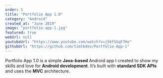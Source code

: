 ```yaml
---
order: 5
title: "Portfolio App 1.0"
category: "Android"
created_at: "June 2019"
image: "portfolio-app-1.jpg"
featured: true
webUrl: null
youtubeUrl: "https://www.youtube.com/watch?v=j56fSGqF7Ho"
githubUrl: "https://github.com/timtbdev/Portfolio-App-1"
---
```


Portfolio App 1.0 is a simple **Java-based** Android app I created to show my skills and love for **Android development**. It’s built with **standard SDK APIs** and uses the **MVC** architecture.

